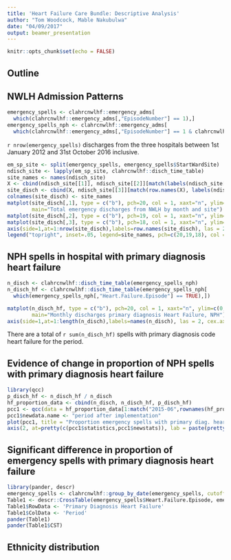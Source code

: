 ```yaml
---
title: 'Heart Failure Care Bundle: Descriptive Analysis'
author: "Tom Woodcock, Mable Nakubulwa"
date: "04/09/2017"
output: beamer_presentation
---
```


```r
knitr::opts_chunk$set(echo = FALSE)
```

## Outline



## NWLH Admission Patterns

```r
emergency_spells <- clahrcnwlhf::emergency_adms[
  which(clahrcnwlhf::emergency_adms[,"EpisodeNumber"] == 1),]
emergency_spells_nph <- clahrcnwlhf::emergency_adms[
  which(clahrcnwlhf::emergency_adms[,"EpisodeNumber"] == 1 & clahrcnwlhf::emergency_adms[,"StartWardSite"] == "NPH"),]
```

`r nrow(emergency_spells)` discharges from the three hospitals between 1st January 2012 and
31st October 2016 inclusive.

```r
em_sp_site <- split(emergency_spells, emergency_spells$StartWardSite)
ndisch_site <- lapply(em_sp_site, clahrcnwlhf::disch_time_table)
site_names <- names(ndisch_site)
X <- cbind(ndisch_site[[1]], ndisch_site[[2]][match(labels(ndisch_site[[1]]), labels(ndisch_site[[2]]))])
site_disch <- cbind(X, ndisch_site[[3]][match(row.names(X), labels(ndisch_site[[3]]))])
colnames(site_disch) <- site_names
matplot(site_disch[,1], type = c("b"), pch=20, col = 1, xaxt="n", ylim=c(0,6500),
        main="Total emergency discharges from NWLH by month and site")
matplot(site_disch[,2], type = c("b"), pch=19, col = 1, xaxt="n", ylim=c(0,6500), add=TRUE)
matplot(site_disch[,3], type = c("b"), pch=18, col = 1, xaxt="n", ylim=c(0,6500), add=TRUE)
axis(side=1,at=1:nrow(site_disch),labels=row.names(site_disch), las = 2, cex.axis =0.6)
legend("topright", inset=.05, legend=site_names, pch=c(20,19,18), col = 1, horiz=TRUE)
```

## NPH spells in hospital with primary diagnosis heart failure

```r
n_disch <- clahrcnwlhf::disch_time_table(emergency_spells_nph)
n_disch_hf <- clahrcnwlhf::disch_time_table(emergency_spells_nph[
  which(emergency_spells_nph[,"Heart.Failure.Episode"] == TRUE),])

matplot(n_disch_hf, type = c("b"), pch=20, col = 1, xaxt="n", ylim=c(0,100),
        main="Monthly discharges primary diagnosis Heart Failure, NPH")
axis(side=1,at=1:length(n_disch),labels=names(n_disch), las = 2, cex.axis =0.6)
```

There are a total of `r sum(n_disch_hf)` spells with primary diagnosis code
heart failure for the period. 

## Evidence of change in proportion of NPH spells with primary diagnosis heart failure

```r
library(qcc)
p_disch_hf <- n_disch_hf / n_disch
hf_proportion_data <- cbind(n_disch, n_disch_hf, p_disch_hf)
pcc1 <- qcc(data = hf_proportion_data[1:match("2015-06",rownames(hf_proportion_data)),"n_disch_hf"], sizes = hf_proportion_data[1:match("2015-06",rownames(hf_proportion_data)),"n_disch"], plot = FALSE, type = "p", newdata = hf_proportion_data[match("2015-07",rownames(hf_proportion_data)):nrow(hf_proportion_data),"n_disch_hf"], newsizes = hf_proportion_data[match("2015-07",rownames(hf_proportion_data)):nrow(hf_proportion_data),"n_disch"], chart.all = TRUE, data.name = "period before implementation")
pcc1$newdata.name <- "period after implementation"
plot(pcc1, title = "Proportion emergency spells with primary diag. heart failure", xlab = "Month", ylab = "Proportion heart failure spells", yaxt="n")
axis(2, at=pretty(c(pcc1$statistics,pcc1$newstats)), lab = paste(pretty(c(pcc1$statistics,pcc1$newstats)) * 100, "%"), las=TRUE)
```

## Significant difference in proportion of emergency spells with primary diagnosis heart failure

\small
```r
library(pander, descr)
emergency_spells <- clahrcnwlhf::group_by_date(emergency_spells, cutoff_dates = c(as.Date("31/12/2011", "%d/%m/%Y"),as.Date("30/06/2015", "%d/%m/%Y"),as.Date("30/11/2016", "%d/%m/%Y")), period_labels = c('Before', 'After'), new_col = 'period')
Table1 <- descr::CrossTable(emergency_spells$Heart.Failure.Episode, emergency_spells$period.date, expected = FALSE, prop.r = FALSE, prop.t = FALSE, prop.chisq = FALSE, chisq = TRUE)
Table1$RowData <- 'Primary Diagnosis Heart Failure'
Table1$ColData <- 'Period'
pander(Table1)
pander(Table1$CST)
```

## Ethnicity distribution



